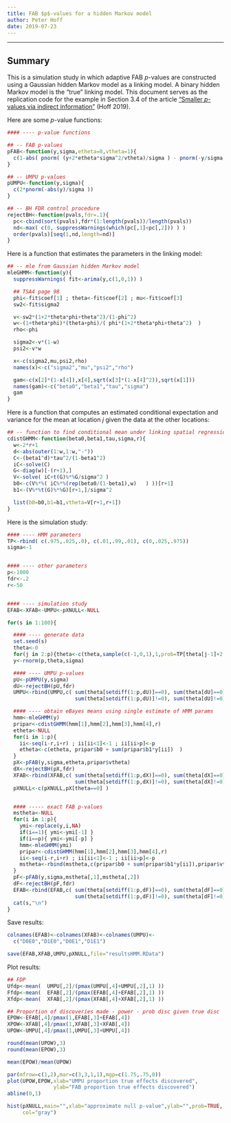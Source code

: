 ```yaml
---
title: FAB $p$-values for a hidden Markov model
author: Peter Hoff
date: 2019-07-23
---
```


----

## Summary 
This is a simulation study in which
adaptive FAB $p$-values are constructed using a Gaussian hidden Markov model 
as a linking model. A binary hidden Markov model is the "true" linking model. 
This document serves as the replication code for the example in Section 3.4 of the article
["Smaller $p$-values via indirect information"](https://arxiv.org/abs/1907.12589) (Hoff 2019).


Here are some $p$-value functions:
```r
#### ---- p-value functions

## -- FAB p-values
pFAB<-function(y,sigma,etheta=0,vtheta=1){
  c(1-abs( pnorm( (y+2*etheta*sigma^2/vtheta)/sigma ) - pnorm(-y/sigma) ))
}

## -- UMPU p-values
pUMPU<-function(y,sigma){
  c(2*pnorm(-abs(y)/sigma ))
}

## -- BH FDR control procedure
rejectBH<-function(pvals,fdr=.1){
  pc<-cbind(sort(pvals),fdr*(1:length(pvals))/length(pvals))
  nd<-max( c(0, suppressWarnings(which(pc[,1]<pc[,2])) ) )
  order(pvals)[seq(1,nd,length=nd)]
}
```

Here is a function that estimates the parameters in the linking model: 
```r
## -- mle from Gaussian hidden Markov model 
mleGHMM<-function(y){
  suppressWarnings( fit<-arima(y,c(1,0,1)) )

  ## TSA4 page 98
  phi<-fit$coef[1] ; theta<-fit$coef[2] ; mu<-fit$coef[3]
  sw2<-fit$sigma2

  v<-sw2*(1+2*theta*phi+theta^2)/(1-phi^2)
  w<-(1+theta*phi)*(theta+phi)/( phi*(1+2*theta*phi+theta^2)  )
  rho<-phi

  sigma2<-v*(1-w)
  psi2<-v*w

  x<-c(sigma2,mu,psi2,rho)
  names(x)<-c("sigma2","mu","psi2","rho")

  gam<-c(x[2]*(1-x[4]),x[4],sqrt(x[3]*(1-x[4]^2)),sqrt(x[1]))
  names(gam)<-c("beta0","beta1","tau","sigma")
  gam
}
```


Here is a function that computes an estimated conditional expectation and variance for the mean at location $j$ given the data at the other locations: 
```r
## -- function to find conditional mean under linking spatial regression model 
cdistGHMM<-function(beta0,beta1,tau,sigma,r){
  w<-2*r+1
  d<-abs(outer(1:w,1:w,"-"))
  C<-(beta1^d)*tau^2/(1-beta1^2)
  iC<-solve(C)
  G<-diag(w)[-(r+1),]
  V<-solve( iC+t(G)%*%G/sigma^2 )
  b0<-c(V%*%( iC%*%(rep(beta0/(1-beta1),w)   ) ))[r+1]
  b1<-(V%*%t(G)%*%G)[r+1,]/sigma^2

  list(b0=b0,b1=b1,vtheta=V[r+1,r+1])
}
```



Here is the simulation study:
```r
#### ---- HMM parameters 
TP<-rbind( c(.975,.025,.0), c(.01,.99,.01), c(0,.025,.975))
sigma<-1


#### ---- other parameters 
p<-1000
fdr<-.2
r<-50


#### ---- simulation study
EFAB<-XFAB<-UMPU<-pXNULL<-NULL

for(s in 1:100){

  #### ---- generate data
  set.seed(s) 
  theta<-0
  for(j in 2:p){theta<-c(theta,sample(c(-1,0,1),1,prob=TP[theta[j-1]+2,])) } 
  y<-rnorm(p,theta,sigma)

  #### ---- UMPU p-values 
  pU<-pUMPU(y,sigma)
  dU<-rejectBH(pU,fdr) 
  UMPU<-rbind(UMPU,c( sum(theta[setdiff(1:p,dU)]==0), sum(theta[dU]==0),
                      sum(theta[setdiff(1:p,dU)]!=0), sum(theta[dU]!=0) ) )

  #### ---- obtain eBayes means using single estimate of HMM params
  hmm<-mleGHMM(y)
  pripar<-cdistGHMM(hmm[1],hmm[2],hmm[3],hmm[4],r) 
  etheta<-NULL
  for(i in 1:p){
    ii<-seq(i-r,i+r) ; ii[ii<1]<-1 ; ii[ii>p]<-p
    etheta<-c(etheta, pripar$b0 + sum(pripar$b1*y[ii])  )
  }
  pX<-pFAB(y,sigma,etheta,pripar$vtheta)
  dX<-rejectBH(pX,fdr)
  XFAB<-rbind(XFAB,c( sum(theta[setdiff(1:p,dX)]==0), sum(theta[dX]==0),
                      sum(theta[setdiff(1:p,dX)]!=0), sum(theta[dX]!=0) ) ) 
  pXNULL<-c(pXNULL,pX[theta==0] )


  #### ----- exact FAB p-values
  mstheta<-NULL
  for(i in 1:p){ 
    ymi<-replace(y,i,NA)  
    if(i==1){ ymi<-ymi[-1] } 
    if(i==p){ ymi<-ymi[-p] } 
    hmm<-mleGHMM(ymi) 
    pripar<-cdistGHMM(hmm[1],hmm[2],hmm[3],hmm[4],r)
    ii<-seq(i-r,i+r) ; ii[ii<1]<-1 ; ii[ii>p]<-p 
    mstheta<-rbind(mstheta,c(pripar$b0 + sum(pripar$b1*y[ii]),pripar$vtheta ))
  }
  pF<-pFAB(y,sigma,mstheta[,1],mstheta[,2])
  dF<-rejectBH(pF,fdr)
  EFAB<-rbind(EFAB,c( sum(theta[setdiff(1:p,dF)]==0), sum(theta[dF]==0), 
                      sum(theta[setdiff(1:p,dF)]!=0), sum(theta[dF]!=0) )  )
  cat(s,"\n")  
}
```


Save results:
```r
colnames(EFAB)<-colnames(XFAB)<-colnames(UMPU)<-
  c("D0E0","D1E0","D0E1","D1E1") 

save(EFAB,XFAB,UMPU,pXNULL,file="resultsHMM.RData")
```


Plot results:
```r
## FDP
Ufdp<-mean(  UMPU[,2]/(pmax(UMPU[,4]+UMPU[,2],1) ))
Ffdp<-mean(  EFAB[,2]/(pmax(EFAB[,4]+EFAB[,2],1) ))
Xfdp<-mean(  XFAB[,2]/(pmax(XFAB[,4]+XFAB[,2],1) ))

## Proportion of discoveries made - power - prob disc given true disc
EPOW<-EFAB[,4]/pmax(1,EFAB[,3]+EFAB[,4])
XPOW<-XFAB[,4]/pmax(1,XFAB[,3]+XFAB[,4])
UPOW<-UMPU[,4]/pmax(1,UMPU[,3]+UMPU[,4])

round(mean(UPOW),3)
round(mean(EPOW),3)

mean(EPOW)/mean(UPOW)

par(mfrow=c(1,2),mar=c(3,3,1,1),mgp=c(1.75,.75,0))
plot(UPOW,EPOW,xlab="UMPU proportion true effects discovered",
               ylab="FAB proportion true effects discovered")
abline(0,1)

hist(pXNULL,main="",xlab="approximate null p-value",ylab="",prob=TRUE,
     col="gray")
```



